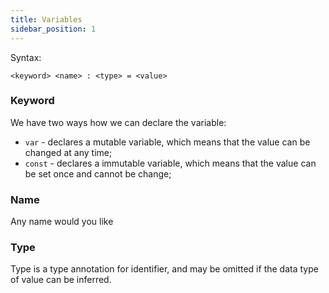 ```yaml
---
title: Variables
sidebar_position: 1
---
```


Syntax:
```
<keyword> <name> : <type> = <value>
```

### Keyword

We have two ways how we can declare the variable:
- `var` - declares a mutable variable, which means that the value can be changed at any time;
- `const` - declares a immutable variable, which means that the value can be set once and cannot be change;

### Name

Any name would you like

### Type

Type is a type annotation for identifier, and may be omitted if the data type of value can be inferred.
